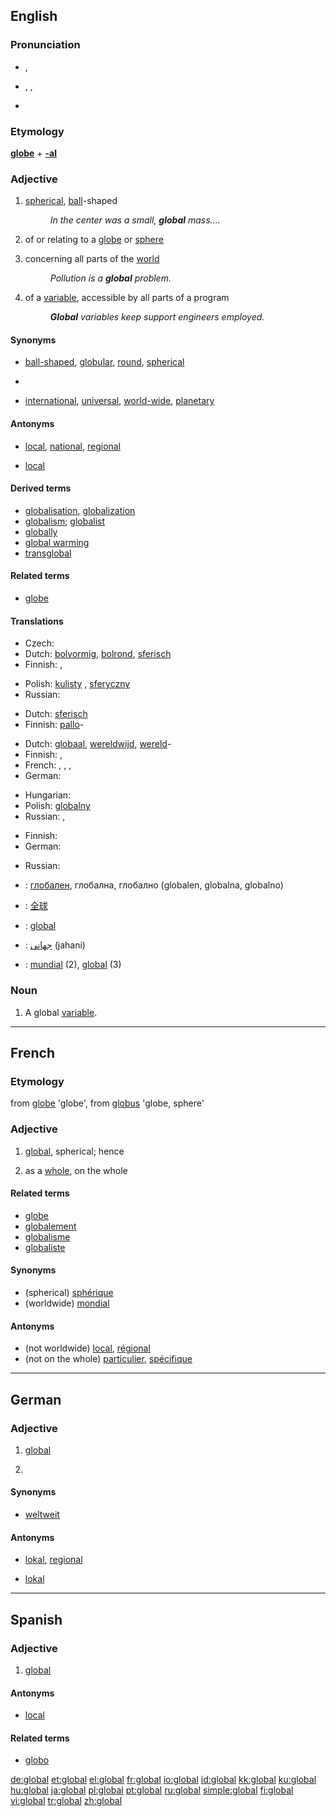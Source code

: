 ==English==

===Pronunciation===
* {{a|UK}} {{IPA|/ˈgləʊbəl/}}, {{SAMPA|/"gl@Ub@l/}}
* {{a|US}} {{enPR|glō'bəl}}, {{IPA|/ˈgloʊbəl/}}, {{SAMPA|/"gloUb@l/}}
* {{rhymes|əʊbəl}}

===Etymology===
{{wikipedia}}
'''[[globe]]''' + '''[[-al]]'''

===Adjective===
{{en-adj}}

# [[spherical]], [[ball]]-shaped
#: ''In the center was a small, '''global''' mass....''
# {{context|not [[comparable]]}} of or relating to a [[globe]] or [[sphere]]
# {{context|not comparable}} concerning all parts of the [[world]]
#: ''Pollution is a '''global''' problem.''
# {{context|not comparable|computing}} of a [[variable]], accessible by all parts of a program
#: '''''Global''' variables keep support engineers employed.''

====Synonyms====
* {{sense|spherical}} [[ball-shaped]], [[globular]], [[round]], [[spherical]]
* {{sense|of or relating to a globe or sphere}}
* {{sense|concerning all parts of the world}} [[international]], [[universal]], [[world-wide]], [[planetary]]

====Antonyms====
* {{sense|concerning all parts of the world}} [[local]], [[national]], [[regional]]
* {{sense|of a variable, in computing}} [[local]]

====Derived terms====
* [[globalisation]], [[globalization]]
* [[globalism]]; [[globalist]]
* [[globally]]
* [[global warming]]
* [[transglobal]]

====Related terms====
* [[globe]]

====Translations====
{{trans-top|spherical}}
* Czech: {{t|cs|kulovitý|m}}
* Dutch: [[bolvormig]], [[bolrond]], [[sferisch]] 
* Finnish: {{t-|fi|pallomainen}}, {{t+|fi|pyöreä}}
{{trans-mid}}
* Polish: [[kulisty]] {{m}}, [[sferyczny]] {{m}}
* Russian: {{t-|ru|сферический|tr=sferíčeskij|sc=Cyrl}}
{{trans-bottom}}

{{trans-top|of or relating to a globe or sphere}}
* Dutch: [[sferisch]] 
* Finnish: [[pallo]]-
{{trans-mid}}
{{trans-bottom}}

{{trans-top|concerning all parts of the world}}
* Dutch: [[#Dutch|globaal]], [[#Dutch|wereldwijd]], [[wereld]]-
* Finnish: {{t-|fi|maailmanlaajuinen}}, {{t+|fi|globaali}}
* French: {{t+|fr|global}}, {{t+|fr|global|f}}, {{t+|fr|mondial|m}}, {{t+|fr|mondiale|f}}
* German: {{t+|de|global}}
{{trans-mid}}
* Hungarian: {{t|hu|globális}}
* Polish: [[globalny]] {{m}}
* Russian: {{t+|ru|всемирный|tr=vsemírnyj|sc=Cyrl}}, {{t+|ru|глобальный|tr=globál'nyj|sc=Cyrl}}
{{trans-bottom}}

{{trans-top|of a variable, in computing}}
* Finnish: {{t+|fi|globaali}}
* German: {{t+|de|global}}
{{trans-mid}}
* Russian: {{t+|ru|глобальный|tr=globál'nyj|sc=Cyrl}}
{{trans-bottom}}

{{checktrans-top}}
* {{ttbc|Bulgarian}}: [[#Bulgarian|глобален]], глобална, глобално (globalen, globalna, globalno)
* {{ttbc|Chinese}}: [[#Chinese|全球]]
* {{ttbc|French}}: [[#French|global]]
* {{ttbc|Persian}}: [[#Persian|جهانی]] (jahani)
* {{ttbc|Spanish}}: [[#Spanish|mundial]] (2), [[#Spanish|global]] (3)
{{checktrans-bottom}}

===Noun===
{{en-noun}}
# {{computing}} A global [[variable]].

----

==French==

===Etymology===
from [[globe]] 'globe', from {{etyl|la}} [[globus]] 'globe, sphere'

===Adjective===
{{fr-adj|mp=globaux}}

# {{originally}} [[#English|global]], spherical; hence {{italbrac|concerning the whole world}}
# as a [[whole]], on the whole

====Related terms====
* [[globe]] {{m}}
* [[globalement]]
* [[globalisme]] {{m}}
* [[globaliste]] {{m}}

====Synonyms====
* (spherical) [[sphérique]]
* (worldwide) [[mondial]]

====Antonyms====
* (not worldwide) [[local#French|local]], [[régional]]
* (not on the whole) [[particulier]], [[spécifique]]

----

==German==

===Adjective===
{{de-adj|-}}

# [[#English|global]] {{italbrac|worldwide}}
# {{computing|lang=de}} {{italbrac|worldwide}}

====Synonyms====
* {{sense|worldwide}} [[weltweit]]

====Antonyms====
* {{sense|worldwide}} [[lokal]], [[regional]]
* {{sense|computing}} [[lokal]]

----

==Spanish==

===Adjective===
{{es-adj|pl=globales}}

# [[#English|global]] {{italbrac|worldwide}}

====Antonyms====
* [[local]]

====Related terms====
* [[globo]]

[[de:global]]
[[et:global]]
[[el:global]]
[[fr:global]]
[[io:global]]
[[id:global]]
[[kk:global]]
[[ku:global]]
[[hu:global]]
[[ja:global]]
[[pl:global]]
[[pt:global]]
[[ru:global]]
[[simple:global]]
[[fi:global]]
[[vi:global]]
[[tr:global]]
[[zh:global]]